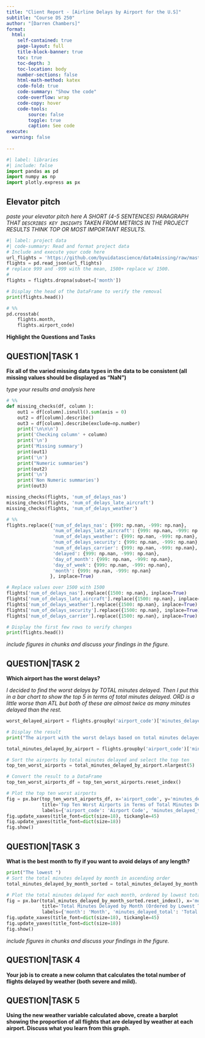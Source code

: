```yaml
---
title: "Client Report - [Airline Delays by Airport for the U.S]"
subtitle: "Course DS 250"
author: "[Darren Chambers]"
format:
  html:
    self-contained: true
    page-layout: full
    title-block-banner: true
    toc: true
    toc-depth: 3
    toc-location: body
    number-sections: false
    html-math-method: katex
    code-fold: true
    code-summary: "Show the code"
    code-overflow: wrap
    code-copy: hover
    code-tools:
        source: false
        toggle: true
        caption: See code
execute: 
  warning: false
    
---
```


```python
#| label: libraries
#| include: false
import pandas as pd
import numpy as np
import plotly.express as px
```


## Elevator pitch

_paste your elevator pitch here_
_A SHORT (4-5 SENTENCES) PARAGRAPH THAT `DESCRIBES KEY INSIGHTS` TAKEN FROM METRICS IN THE PROJECT RESULTS THINK TOP OR MOST IMPORTANT RESULTS._

```python
#| label: project data
#| code-summary: Read and format project data
# Include and execute your code here
url_flights = 'https://github.com/byuidatascience/data4missing/raw/master/data-raw/flights_missing/flights_missing.json'
flights = pd.read_json(url_flights)
# replace 999 and -999 with the mean, 1500+ replace w/ 1500. 
# 
flights = flights.dropna(subset=['month'])

# Display the head of the DataFrame to verify the removal
print(flights.head())
```

```python
# %%
pd.crosstab(
    flights.month, 
    flights.airport_code)
```

__Highlight the Questions and Tasks__

## QUESTION|TASK 1

__Fix all of the varied missing data types in the data to be consistent (all missing values should be displayed as “NaN”)__

_type your results and analysis here_
```python
# %%
def missing_checks(df, column ):
    out1 = df[column].isnull().sum(axis = 0)
    out2 = df[column].describe()
    out3 = df[column].describe(exclude=np.number)
    print('\n\n\n')
    print('Checking column' + column)
    print('\n')
    print('Missing summary')
    print(out1)
    print('\n')
    print("Numeric summaries")
    print(out2)
    print('\n')
    print('Non Numeric summaries')
    print(out3)

missing_checks(flights, 'num_of_delays_nas')
missing_checks(flights, 'num_of_delays_late_aircraft')
missing_checks(flights, 'num_of_delays_weather')    
```

```python
# %%
flights.replace({'num_of_delays_nas': {999: np.nan, -999: np.nan},
                 'num_of_delays_late_aircraft': {999: np.nan, -999: np.nan},
                 'num_of_delays_weather': {999: np.nan, -999: np.nan},
                 'num_of_delays_security': {999: np.nan, -999: np.nan},
                 'num_of_delays_carrier': {999: np.nan, -999: np.nan},
                 'delayed': {999: np.nan, -999: np.nan},
                 'day_of_month': {999: np.nan, -999: np.nan},
                 'day_of_week': {999: np.nan, -999: np.nan},
                 'month': {999: np.nan, -999: np.nan}
                }, inplace=True)

# Replace values over 1500 with 1500
flights['num_of_delays_nas'].replace({1500: np.nan}, inplace=True)
flights['num_of_delays_late_aircraft'].replace({1500: np.nan}, inplace=True)
flights['num_of_delays_weather'].replace({1500: np.nan}, inplace=True)
flights['num_of_delays_security'].replace({1500: np.nan}, inplace=True)
flights['num_of_delays_carrier'].replace({1500: np.nan}, inplace=True)

# Display the first few rows to verify changes
print(flights.head())
```





_include figures in chunks and discuss your findings in the figure._





## QUESTION|TASK 2

__Which airport has the worst delays?__

_I decided to find the worst delays by TOTAL minutes delayed. Then I put this in a bar chart to show the top 5 in terms of total minutes delayed. ORD is a little worse than ATL but both of these are almost twice as many minutes delayed than the rest._

```python
worst_delayed_airport = flights.groupby('airport_code')['minutes_delayed_total'].sum().idxmax()

# Display the result
print("The airport with the worst delays based on total minutes delayed is:", worst_delayed_airport)

```

```python
total_minutes_delayed_by_airport = flights.groupby('airport_code')['minutes_delayed_total'].sum()

# Sort the airports by total minutes delayed and select the top ten
top_ten_worst_airports = total_minutes_delayed_by_airport.nlargest(5)

# Convert the result to a DataFrame
top_ten_worst_airports_df = top_ten_worst_airports.reset_index()

# Plot the top ten worst airports
fig = px.bar(top_ten_worst_airports_df, x='airport_code', y='minutes_delayed_total',
             title='Top Ten Worst Airports in Terms of Total Minutes Delayed',
             labels={'airport_code': 'Airport Code', 'minutes_delayed_total': 'Total Minutes Delayed'})
fig.update_xaxes(title_font=dict(size=18), tickangle=45)
fig.update_yaxes(title_font=dict(size=18))
fig.show()
```

## QUESTION|TASK 3

__What is the best month to fly if you want to avoid delays of any length?__

```python
print("The lowest ")
# Sort the total minutes delayed by month in ascending order
total_minutes_delayed_by_month_sorted = total_minutes_delayed_by_month.sort_values()

# Plot the total minutes delayed for each month, ordered by lowest total minutes delayed
fig = px.bar(total_minutes_delayed_by_month_sorted.reset_index(), x='month', y='minutes_delayed_total',
             title='Total Minutes Delayed by Month (Ordered by Lowest Total Minutes Delayed)',
             labels={'month': 'Month', 'minutes_delayed_total': 'Total Minutes Delayed'})
fig.update_xaxes(title_font=dict(size=18), tickangle=45)
fig.update_yaxes(title_font=dict(size=18))
fig.show()
```





_include figures in chunks and discuss your findings in the figure._







## __QUESTION|TASK 4__

__Your job is to create a new column that calculates the total number of flights delayed by weather (both severe and mild).__

## __QUESTION|TASK 5__

__Using the new weather variable calculated above, create a barplot showing the proportion of all flights that are delayed by weather at each airport. Discuss what you learn from this graph.__